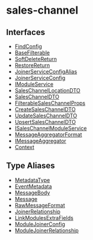 
# sales-channel

## Interfaces

- [FindConfig](../../sales_channel/interfaces/sales_channel.FindConfig/page.mdx)
- [BaseFilterable](../../sales_channel/interfaces/sales_channel.BaseFilterable/page.mdx)
- [SoftDeleteReturn](../../sales_channel/interfaces/sales_channel.SoftDeleteReturn/page.mdx)
- [RestoreReturn](../../sales_channel/interfaces/sales_channel.RestoreReturn/page.mdx)
- [JoinerServiceConfigAlias](../../sales_channel/interfaces/sales_channel.JoinerServiceConfigAlias/page.mdx)
- [JoinerServiceConfig](../../sales_channel/interfaces/sales_channel.JoinerServiceConfig/page.mdx)
- [IModuleService](../../sales_channel/interfaces/sales_channel.IModuleService/page.mdx)
- [SalesChannelLocationDTO](../../sales_channel/interfaces/sales_channel.SalesChannelLocationDTO/page.mdx)
- [SalesChannelDTO](../../sales_channel/interfaces/sales_channel.SalesChannelDTO/page.mdx)
- [FilterableSalesChannelProps](../../sales_channel/interfaces/sales_channel.FilterableSalesChannelProps/page.mdx)
- [CreateSalesChannelDTO](../../sales_channel/interfaces/sales_channel.CreateSalesChannelDTO/page.mdx)
- [UpdateSalesChannelDTO](../../sales_channel/interfaces/sales_channel.UpdateSalesChannelDTO/page.mdx)
- [UpsertSalesChannelDTO](../../sales_channel/interfaces/sales_channel.UpsertSalesChannelDTO/page.mdx)
- [ISalesChannelModuleService](../../sales_channel/interfaces/sales_channel.ISalesChannelModuleService/page.mdx)
- [MessageAggregatorFormat](../../sales_channel/interfaces/sales_channel.MessageAggregatorFormat/page.mdx)
- [IMessageAggregator](../../sales_channel/interfaces/sales_channel.IMessageAggregator/page.mdx)
- [Context](../../sales_channel/interfaces/sales_channel.Context/page.mdx)

## Type Aliases

- [MetadataType](../../sales_channel/types/sales_channel.MetadataType/page.mdx)
- [EventMetadata](../../sales_channel/types/sales_channel.EventMetadata/page.mdx)
- [MessageBody](../../sales_channel/types/sales_channel.MessageBody/page.mdx)
- [Message](../../sales_channel/types/sales_channel.Message/page.mdx)
- [RawMessageFormat](../../sales_channel/types/sales_channel.RawMessageFormat/page.mdx)
- [JoinerRelationship](../../sales_channel/types/sales_channel.JoinerRelationship/page.mdx)
- [LinkModulesExtraFields](../../sales_channel/types/sales_channel.LinkModulesExtraFields/page.mdx)
- [ModuleJoinerConfig](../../sales_channel/types/sales_channel.ModuleJoinerConfig/page.mdx)
- [ModuleJoinerRelationship](../../sales_channel/types/sales_channel.ModuleJoinerRelationship/page.mdx)
